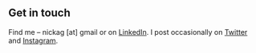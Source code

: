 ## Get in touch

Find me – nickag [at] gmail or on <a href="">LinkedIn</a>. I post occasionally on <a href="https://twitter.com/nickgernert/">Twitter</a> and <a href="http://instagram.com/nickgernert/">Instagram</a>.
